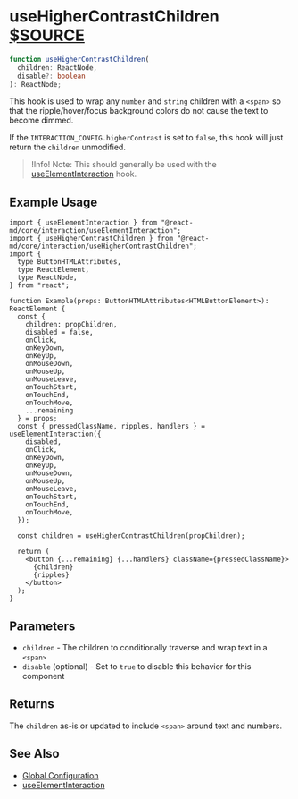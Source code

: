 # useHigherContrastChildren [$SOURCE](packages/core/src/interaction/useHigherContrastChildren.tsx)

```ts disableTransform
function useHigherContrastChildren(
  children: ReactNode,
  disable?: boolean
): ReactNode;
```

This hook is used to wrap any `number` and `string` children with a `<span>`
so that the ripple/hover/focus background colors do not cause the text to
become dimmed.

If the `INTERACTION_CONFIG.higherContrast` is set to `false`, this hook will
just return the `children` unmodified.

> !Info! Note: This should generally be used with the
> [useElementInteraction](./use-element-interaction) hook.

## Example Usage

```tsx
import { useElementInteraction } from "@react-md/core/interaction/useElementInteraction";
import { useHigherContrastChildren } from "@react-md/core/interaction/useHigherContrastChildren";
import {
  type ButtonHTMLAttributes,
  type ReactElement,
  type ReactNode,
} from "react";

function Example(props: ButtonHTMLAttributes<HTMLButtonElement>): ReactElement {
  const {
    children: propChildren,
    disabled = false,
    onClick,
    onKeyDown,
    onKeyUp,
    onMouseDown,
    onMouseUp,
    onMouseLeave,
    onTouchStart,
    onTouchEnd,
    onTouchMove,
    ...remaining
  } = props;
  const { pressedClassName, ripples, handlers } = useElementInteraction({
    disabled,
    onClick,
    onKeyDown,
    onKeyUp,
    onMouseDown,
    onMouseUp,
    onMouseLeave,
    onTouchStart,
    onTouchEnd,
    onTouchMove,
  });

  const children = useHigherContrastChildren(propChildren);

  return (
    <button {...remaining} {...handlers} className={pressedClassName}>
      {children}
      {ripples}
    </button>
  );
}
```

## Parameters

- `children` - The children to conditionally traverse and wrap text in a `<span>`
- `disable` (optional) - Set to `true` to disable this behavior for this component

## Returns

The `children` as-is or updated to include `<span>` around text and numbers.

## See Also

- [Global Configuration](/customization/global-configuration)
- [useElementInteraction](./use-element-interaction)
